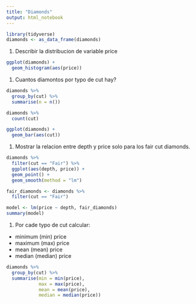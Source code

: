 ```yaml
---
title: "Diamonds"
output: html_notebook
---
```


```r
library(tidyverse)
diamonds <- as_data_frame(diamonds)
```

1. Describir la distribucion de variable price

```r
ggplot(diamonds) +
  geom_histogram(aes(price))
```

1. Cuantos diamontos por typo de cut hay?

```r
diamonds %>%
  group_by(cut) %>%
  summarise(n = n())

diamonds %>%
  count(cut)

ggplot(diamonds) +
  geom_bar(aes(cut))
```

1. Mostrar la relacion entre depth y price solo para los fair cut diamonds.

```r
diamonds %>%
  filter(cut == "Fair") %>%
  ggplot(aes(depth, price)) +
  geom_point() +
  geom_smooth(method = "lm")

fair_diamonds <- diamonds %>%
  filter(cut == "Fair") 

model <- lm(price ~ depth, fair_diamonds)
summary(model)
```

1. Por cade typo de cut calcular:
  - minimum (min) price 
  - maximum (max) price 
  - mean (mean) price
  - median (median) price

```r
diamonds %>%
  group_by(cut) %>%
  summarise(min = min(price),
            max = max(price),
            mean = mean(price),
            median = median(price))
```
